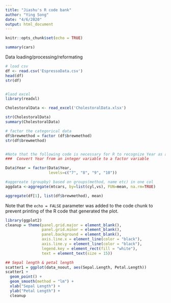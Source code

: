 ```yaml
---
title: "Jiashu's R code bank"
author: "Ying Song"
date: "4/6/2020"
output: html_document
---
```


```r
knitr::opts_chunk$set(echo = TRUE)
```

```r
summary(cars)
```

Data loading/processing/reformating

```r
# load csv
df <- read.csv('EspressoData.csv')
head(df)
str(df)


#laod excel
library(readxl)

CholestoralData <- read_excel('CholestoralData.xlsx')

str(CholestoralData)
summary(CholestoralData)

```

```r
# factor the categorical data 
df$brewmethod = factor (df$brewmethod)
str(df$brewmethod)


#Note that the following code is necessary for R to recognize Year as a factor variable.
###  Convert Year from an integer variable to a factor variable

Data$Year = factor(Data$Year,
                   levels=c("7", "8", "9", "10"))
```

```r
#aggereate (groupby) based on groups(method, name etc) in one col
aggdata <-aggregate(mtcars, by=list(cyl,vs), FUN=mean, na.rm=TRUE)

aggregate(df[1], list(df$brewmethod), mean)
```


Note that the `echo = FALSE` parameter was added to the code chunk to prevent printing of the R code that generated the plot.
```r

library(ggplot2)
cleanup = theme(panel.grid.major = element_blank(),
                panel.grid.minor = element_blank(),
                panel.background = element_blank(),
                axis.line.x = element_line(color = "black"),
                axis.line.y = element_line(color = "black"),
                legend.key = element_rect(fill = "white"),
                text = element_text(size = 15))

## Sepal length & petal length
scatter1 = ggplot(data_noout, aes(Sepal.Length, Petal.Length))
scatter1 +
  geom_point() +
  geom_smooth(method = "lm") +
  xlab("Sepal Length") +
  ylab("Petal Length") +
  cleanup

```

